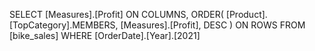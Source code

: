 SELECT
	[Measures].[Profit] ON COLUMNS,
	ORDER(
		[Product].[TopCategory].MEMBERS,
		[Measures].[Profit],
		DESC
	) ON ROWS
FROM
	[bike_sales]
WHERE
	[OrderDate].[Year].[2021]
